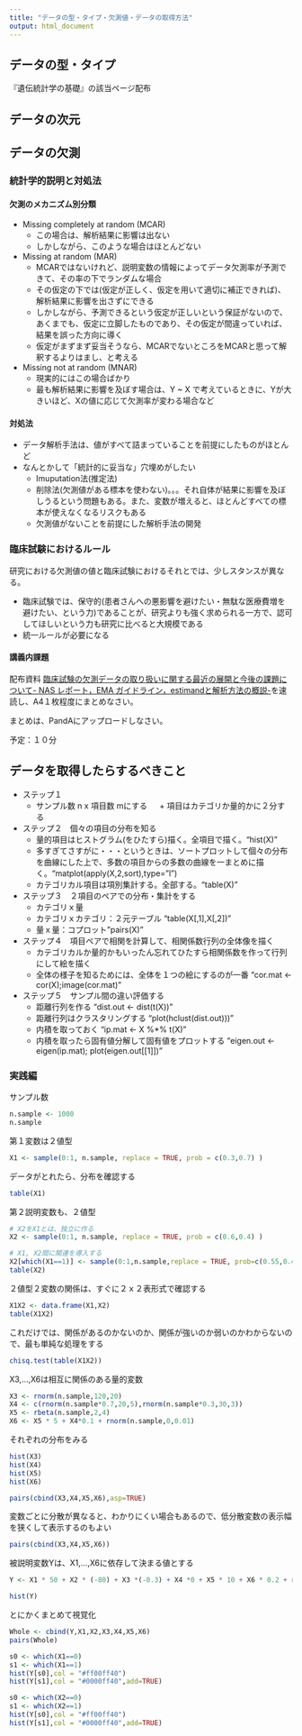 ```yaml
---
title: "データの型・タイプ・欠測値・データの取得方法"
output: html_document
---
```


## データの型・タイプ

『遺伝統計学の基礎』の該当ページ配布

## データの次元

## データの欠測

### 統計学的説明と対処法

#### 欠測のメカニズム別分類
* Missing completely at random (MCAR) 
  + この場合は、解析結果に影響は出ない
  + しかしながら、このような場合はほとんどない
* Missing at random (MAR)
  + MCARではないけれど、説明変数の情報によってデータ欠測率が予測できて、その率の下でランダムな場合
  + その仮定の下では(仮定が正しく、仮定を用いて適切に補正できれば)、解析結果に影響を出さずにできる
  + しかしながら、予測できるという仮定が正しいという保証がないので、あくまでも、仮定に立脚したものであり、その仮定が間違っていれば、結果を誤った方向に導く
  + 仮定がまずまず妥当そうなら、MCARでないところをMCARと思って解釈するよりはまし、と考える
* Missing not at random (MNAR)
  + 現実的にはこの場合ばかり
  + 最も解析結果に影響を及ぼす場合は、Y ~ X で考えているときに、Yが大きいほど、Xの値に応じて欠測率が変わる場合など

#### 対処法

* データ解析手法は、値がすべて詰まっていることを前提にしたものがほとんど
* なんとかして「統計的に妥当な」穴埋めがしたい
  + Imuputation法(推定法)
  + 削除法(欠測値がある標本を使わない)。。。それ自体が結果に影響を及ぼしうるという問題もある。また、変数が増えると、ほとんどすべての標本が使えなくなるリスクもある
  + 欠測値がないことを前提にした解析手法の開発

### 臨床試験におけるルール

研究における欠測値の値と臨床試験におけるそれとでは、少しスタンスが異なる。

* 臨床試験では、保守的(患者さんへの悪影響を避けたい・無駄な医療費増を避けたい、という力)であることが、研究よりも強く求められる一方で、認可してほしいという力も研究に比べると大規模である
* 統一ルールが必要になる

#### 講義内課題
配布資料
[臨床試験の欠測データの取り扱いに関する最近の展開と今後の課題について- NAS レポート，EMA ガイドライン，estimandと解析方法の概説-](http://www.jpma.or.jp/medicine/shinyaku/tiken/allotment/pdf/data_140704_1.pdf)を速読し、A4１枚程度にまとめなさい。

まとめは、PandAにアップロードしなさい。

予定：１０分


## データを取得したらするべきこと

* ステップ１
    + サンプル数 n x 項目数 mにする
　  + 項目はカテゴリか量的かに２分する
* ステップ２　個々の項目の分布を知る
    + 量的項目はヒストグラム(をひたすら)描く。全項目で描く。"hist(X)"
    + 多すぎてさすがに・・・というときは、ソートプロットして個々の分布を曲線にした上で、多数の項目からの多数の曲線を一まとめに描く。"matplot(apply(X,2,sort),type="l")
    + カテゴリカル項目は項別集計する。全部する。"table(X)"
* ステップ３　２項目のペアでの分布・集計をする
    + カテゴリｘ量
    + カテゴリｘカテゴリ：２元テーブル "table(X[,1],X[,2])"
    + 量ｘ量：コプロット"pairs(X)"
* ステップ４　項目ペアで相関を計算して、相関係数行列の全体像を描く
    + カテゴリカルか量的かもいったん忘れてひたすら相関係数を作って行列にして絵を描く
    + 全体の様子を知るためには、全体を１つの絵にするのが一番 "cor.mat <- cor(X);image(cor.mat)"
* ステップ５　サンプル間の違い評価する
    + 距離行列を作る "dist.out <- dist(t(X))"
    + 距離行列はクラスタリングする "plot(hclust(dist.out)))"
    + 内積を取っておく "ip.mat <- X %*% t(X)"
    + 内積を取ったら固有値分解して固有値をプロットする "eigen.out <- eigen(ip.mat); plot(eigen.out[[1]])"

### 実践編

サンプル数
```r
n.sample <- 1000
n.sample
```

第１変数は２値型
```r
X1 <- sample(0:1, n.sample, replace = TRUE, prob = c(0.3,0.7) )
```
データがとれたら、分布を確認する

```r
table(X1)
```


第２説明変数も、２値型
```r
# X2をX1とは、独立に作る
X2 <- sample(0:1, n.sample, replace = TRUE, prob = c(0.6,0.4) )
```
```r
# X1, X2間に関連を導入する
X2[which(X1==1)] <- sample(0:1,n.sample,replace = TRUE, prob=c(0.55,0.45))
table(X2)
```

２値型２変数の関係は、すぐに２ｘ２表形式で確認する

```r
X1X2 <- data.frame(X1,X2)
table(X1X2)
```

これだけでは、関係があるのかないのか、関係が強いのか弱いのかわからないので、最も単純な処理をする

```r
chisq.test(table(X1X2))
```

X3,...,X6は相互に関係のある量的変数
```r
X3 <- rnorm(n.sample,120,20)
X4 <- c(rnorm(n.sample*0.7,20,5),rnorm(n.sample*0.3,30,3))
X5 <- rbeta(n.sample,2,4)
X6 <- X5 * 5 + X4*0.1 + rnorm(n.sample,0,0.01)
```

それぞれの分布をみる

```r
hist(X3)
hist(X4)
hist(X5)
hist(X6)
```


```r
pairs(cbind(X3,X4,X5,X6),asp=TRUE)
```

変数ごとに分散が異なると、わかりにくい場合もあるので、低分散変数の表示幅を狭くして表示するのもよい
```r
pairs(cbind(X3,X4,X5,X6))
```

被説明変数Yは、X1,...,X6に依存して決まる値とする
```r
Y <- X1 * 50 + X2 * (-80) + X3 *(-0.3) + X4 *0 + X5 * 10 + X6 * 0.2 + rnorm(n.sample,0,5)
```

```r
hist(Y)
```


とにかくまとめて視覚化
```r
Whole <- cbind(Y,X1,X2,X3,X4,X5,X6)
pairs(Whole)
```

```r
s0 <- which(X1==0)
s1 <- which(X1==1)
hist(Y[s0],col = "#ff00ff40")
hist(Y[s1],col = "#0000ff40",add=TRUE)
```
```r
s0 <- which(X2==0)
s1 <- which(X2==1)
hist(Y[s0],col = "#ff00ff40")
hist(Y[s1],col = "#0000ff40",add=TRUE)
```
